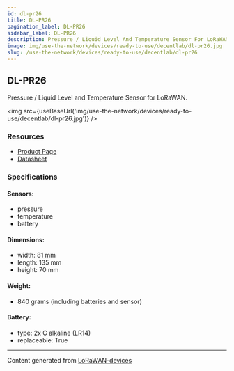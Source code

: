 ```yaml
---
id: dl-pr26
title: DL-PR26
pagination_label: DL-PR26
sidebar_label: DL-PR26
description: Pressure / Liquid Level And Temperature Sensor For LoRaWAN
image: img/use-the-network/devices/ready-to-use/decentlab/dl-pr26.jpg
slug: /use-the-network/devices/ready-to-use/decentlab/dl-pr26
---
```



## DL-PR26

Pressure / Liquid Level and Temperature Sensor for LoRaWAN.

<img src={useBaseUrl('img/use-the-network/devices/ready-to-use/decentlab/dl-pr26.jpg')} />

### Resources

- [Product Page](https://www.decentlab.com/products/pressure-/-liquid-level-and-temperature-sensor-for-lorawan)
- [Datasheet](https://cdn.decentlab.com/download/datasheets/Decentlab-DL-PR26-datasheet.pdf)

### Specifications

#### Sensors:

- pressure
- temperature
- battery

#### Dimensions:

- width: 81 mm
- length: 135 mm
- height: 70 mm

#### Weight:

- 840 grams (including batteries and sensor)

#### Battery:

- type: 2x C alkaline (LR14)
- replaceable: True

---

Content generated from [LoRaWAN-devices](https://github.com/TheThingsNetwork/lorawan-devices)
